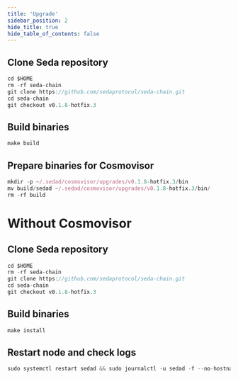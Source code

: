 ```yaml
---
title: 'Upgrade'
sidebar_position: 2
hide_title: true
hide_table_of_contents: false
---
```



<PageTitle
  iconUrl="img/seda-icon.svg"
  title="Upgrade"
  chainId="seda-1"
  version="v0.1.8-hotfix.3"
/>

## Clone Seda repository

```js
cd $HOME
rm -rf seda-chain
git clone https://github.com/sedaprotocol/seda-chain.git
cd seda-chain
git checkout v0.1.8-hotfix.3
```

## Build binaries

```js
make build
```

## Prepare binaries for Cosmovisor

```js
mkdir -p ~/.sedad/cosmovisor/upgrades/v0.1.8-hotfix.3/bin
mv build/sedad ~/.sedad/cosmovisor/upgrades/v0.1.8-hotfix.3/bin/
rm -rf build
```

# Without Cosmovisor

## Clone Seda repository

```js
cd $HOME
rm -rf seda-chain
git clone https://github.com/sedaprotocol/seda-chain.git
cd seda-chain
git checkout v0.1.8-hotfix.3
```

## Build binaries

```js
make install
```

## Restart node and check logs

```js
sudo systemctl restart sedad && sudo journalctl -u sedad -f --no-hostname -o cat
```
